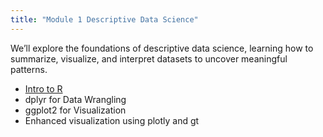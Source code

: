 ```yaml
---
title: "Module 1 Descriptive Data Science"
---
```


We’ll explore the foundations of descriptive data science, learning how to summarize, visualize, and interpret datasets to uncover meaningful patterns.

-   [Intro to R](https://docs.google.com/presentation/d/1716202uez4ev-3MvzAOkGc4SJzpwHVFC/edit?usp=sharing&ouid=118072209449977055980&rtpof=true&sd=true)
-   dplyr for Data Wrangling
-   ggplot2 for Visualization
-   Enhanced visualization using plotly and gt

